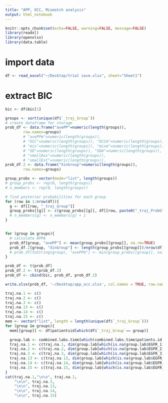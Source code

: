 ```yaml
---
title: "APP, OCC, Mismatch analysis"
output: html_notebook
---
```


```r

knitr::opts_chunk$set(echo=FALSE, warning=FALSE, message=FALSE)
library(readxl)
library(openxlsx)
library(data.table)
```


# import data
```r
df <- read_excel("~/Desktop/trial save.xlsx", sheet="Sheet1")
```


# extract BIC
```r
bic <- df$bic[1]
```


```r
groups <- sort(unique(df$`_traj_Group`))
# create dataframe for storage
prob_df <- data.frame("avePP"=numeric(length(groups)),
        row.names=groups)
        # "avePPm"=numeric(length(groups)),
        # "OCC"=numeric(length(groups)), "OCCm"=numeric(length(groups)),
        # "mis"=numeric(length(groups)), "mism"=numeric(length(groups)),
        # "SD"=numeric(length(groups)), "SDm"=numeric(length(groups)),
        # "smallAss"=numeric(length(groups)),
        # "smallEst"=numeric(length(groups)), 
prob_df.2 <- data.frame("XinGroup"=numeric(length(groups)),
        row.names=groups)

group_probs <- vector(mode="list", length(groups))
# group_probs <- rep(0, length(groups))
# n_members <- rep(0, length(groups))

# find posterior probabilities for each group
for (row in 1:nrow(df)){
  g <- df[[row, "_traj_Group"]]
  group_probs[[g]] <- c(group_probs[[g]], df[[row, paste0("_traj_ProbG", g)]])
  # n_members[g] <- n_members[g] + 1
}


for (group in groups){
  # calculate APPA
  prob_df[group, "avePP"] <- mean(group_probs[[group]], na.rm=TRUE)
  prob_df.2[group, "XinGroup"] <- length(group_probs[[group]])/nrow(df)
  # prob_df[toString(group), "avePPm"] <- min(group_probs[[group]], na.rm=TRUE)
}

prob_df <- t(prob_df)
prob_df.2 <- t(prob_df.2)
prob_df <- cbind(bic, prob_df, prob_df.2)
```


```r
write.xlsx(prob_df, '~/Desktop/app_occ.xlsx', col.names = TRUE, row.names = FALSE)
```


```r
traj.na.1 <- c()
traj.na.2 <- c()
traj.na.3 <- c()
traj.na.13 <- c()
traj.na.14 <- c()
traj.na.15 <- c()
mem <- vector("list", length = length(unique(df$`_traj_Group`)))
for (group in groups){
  mem[[group]] <- df$patientsid[which(df$`_traj_Group`== group)]

  group.lab <- combined.labs.time[which(combined.labs.time$patients.id %in% mem[[group]]),] 
  traj.na.1 <- c(traj.na.1, dim(group.lab[which(is.na(group.lab$EGFR_1)),])[1]/length(mem[[group]]))
  traj.na.2 <- c(traj.na.2, dim(group.lab[which(is.na(group.lab$EGFR_2)),])[1]/length(mem[[group]]))
  traj.na.3 <- c(traj.na.3, dim(group.lab[which(is.na(group.lab$EGFR_3)),])[1]/length(mem[[group]]))
  traj.na.13 <- c(traj.na.13, dim(group.lab[which(is.na(group.lab$EGFR_13)),])[1]/length(mem[[group]]))
  traj.na.14 <- c(traj.na.14, dim(group.lab[which(is.na(group.lab$EGFR_14)),])[1]/length(mem[[group]]))
  traj.na.15 <- c(traj.na.15, dim(group.lab[which(is.na(group.lab$EGFR_15)),])[1]/length(mem[[group]]))
}
cat(traj.na.1,"\n\n", traj.na.2, 
    "\n\n", traj.na.3, 
    "\n\n", traj.na.13, 
    "\n\n", traj.na.14, 
    "\n\n", traj.na.15)
```






